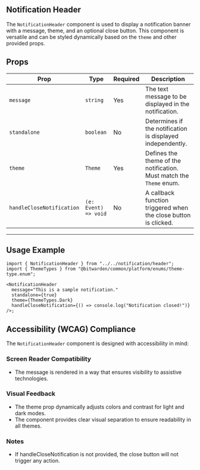 

<Meta title="Components/Notifications/Notification Header" of={stories} />

## Notification Header

The `NotificationHeader` component is used to display a notification banner with a message, theme,
and an optional close button. This component is versatile and can be styled dynamically based on the
`theme` and other provided props.

<Primary />
<Controls />

## Props

| **Prop**                  | **Type**             | **Required** | **Description**                                                     |
| ------------------------- | -------------------- | ------------ | ------------------------------------------------------------------- |
| `message`                 | `string`             | Yes          | The text message to be displayed in the notification.               |
| `standalone`              | `boolean`            | No           | Determines if the notification is displayed independently.          |
| `theme`                   | `Theme`              | Yes          | Defines the theme of the notification. Must match the `Theme` enum. |
| `handleCloseNotification` | `(e: Event) => void` | No           | A callback function triggered when the close button is clicked.     |

---

## Usage Example

```tsx
import { NotificationHeader } from "../../notification/header";
import { ThemeTypes } from "@bitwarden/common/platform/enums/theme-type.enum";

<NotificationHeader
  message="This is a sample notification."
  standalone={true}
  theme={ThemeTypes.Dark}
  handleCloseNotification={() => console.log("Notification closed!")}
/>;
```

## Accessibility (WCAG) Compliance

The `NotificationHeader` component is designed with accessibility in mind:

### Screen Reader Compatibility

- The message is rendered in a way that ensures visibility to assistive technologies.

### Visual Feedback

- The theme prop dynamically adjusts colors and contrast for light and dark modes.
- The component provides clear visual separation to ensure readability in all themes.

### Notes

- If handleCloseNotification is not provided, the close button will not trigger any action.

